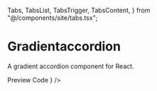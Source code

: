   Tabs,
  TabsList,
  TabsTrigger,
  TabsContent,
} from "@/components/site/tabs.tsx";

<AI dir="left"/>

#  Gradientaccordion
A gradient accordion component for React.

<Tabs defaultValue="preview" className="">
  <TabsList>
    <TabsTrigger value="preview">Preview</TabsTrigger>
    <TabsTrigger value="code">Code</TabsTrigger>
  </TabsList>
  <TabsContent value="preview">
    <ComponentRenderer component={<Gradientaccordion />} />
  </TabsContent>
  <TabsContent value="code">
    <CodeBlock filePath="src/app/docs/gradient-accordion/gradient-accordion.tsx" />
  </TabsContent>
</Tabs>


